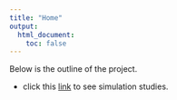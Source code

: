 ```yaml
---
title: "Home"
output:
  html_document:
    toc: false
---
```


Below is the outline of the project. 

* click this [link](simulation-study.html) to see simulation studies. 

[rmarkdown]: http://rmarkdown.rstudio.com/rmarkdown_websites.htm
[rstudio]: https://www.rstudio.com/products/rstudio/download/preview/
